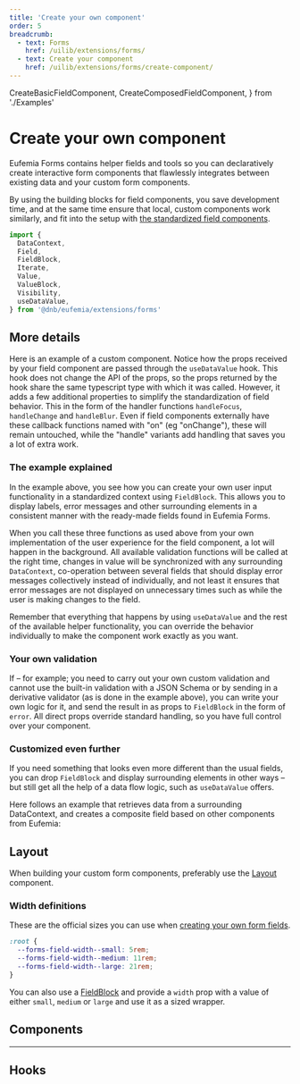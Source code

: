 ```yaml
---
title: 'Create your own component'
order: 5
breadcrumb:
  - text: Forms
    href: /uilib/extensions/forms/
  - text: Create your component
    href: /uilib/extensions/forms/create-component/
---
```


  CreateBasicFieldComponent,
  CreateComposedFieldComponent,
} from './Examples'

# Create your own component

Eufemia Forms contains helper fields and tools so you can declaratively create interactive form components that flawlessly integrates between existing data and your custom form components.

By using the building blocks for field components, you save development time, and at the same time ensure that local, custom components work similarly, and fit into the setup with [the standardized field components](/uilib/extensions/forms/base-fields/).

```jsx
import {
  DataContext,
  Field,
  FieldBlock,
  Iterate,
  Value,
  ValueBlock,
  Visibility,
  useDataValue,
} from '@dnb/eufemia/extensions/forms'
```

## More details

Here is an example of a custom component. Notice how the props received by your field component are passed through the `useDataValue` hook. This hook does not change the API of the props, so the props returned by the hook share the same typescript type with which it was called. However, it adds a few additional properties to simplify the standardization of field behavior. This in the form of the handler functions `handleFocus`, `handleChange` and `handleBlur`. Even if field components externally have these callback functions named with "on" (eg "onChange"), these will remain untouched, while the "handle" variants add handling that saves you a lot of extra work.

<CreateBasicFieldComponent />

### The example explained

In the example above, you see how you can create your own user input functionality in a standardized context using `FieldBlock`. This allows you to display labels, error messages and other surrounding elements in a consistent manner with the ready-made fields found in Eufemia Forms.

When you call these three functions as used above from your own implementation of the user experience for the field component, a lot will happen in the background. All available validation functions will be called at the right time, changes in value will be synchronized with any surrounding `DataContext`, co-operation between several fields that should display error messages collectively instead of individually, and not least it ensures that error messages are not displayed on unnecessary times such as while the user is making changes to the field.

Remember that everything that happens by using `useDataValue` and the rest of the available helper functionality, you can override the behavior individually to make the component work exactly as you want.

### Your own validation

If – for example; you need to carry out your own custom validation and cannot use the built-in validation with a JSON Schema or by sending in a derivative validator (as is done in the example above), you can write your own logic for it, and send the result in as props to `FieldBlock` in the form of `error`. All direct props override standard handling, so you have full control over your component.

### Customized even further

If you need something that looks even more different than the usual fields, you can drop `FieldBlock` and display surrounding elements in other ways – but still get all the help of a data flow logic, such as `useDataValue` offers.

Here follows an example that retrieves data from a surrounding DataContext, and creates a composite field based on other components from Eufemia:

<CreateComposedFieldComponent />

## Layout

When building your custom form components, preferably use the [Layout](/uilib/layout) component.

### Width definitions

These are the official sizes you can use when [creating your own form fields](/uilib/extensions/forms/create-component/).

```css
:root {
  --forms-field-width--small: 5rem;
  --forms-field-width--medium: 11rem;
  --forms-field-width--large: 21rem;
}
```

You can also use a [FieldBlock](/uilib/extensions/forms/create-component/FieldBlock/) and provide a `width` prop with a value of either `small`, `medium` or `large` and use it as a sized wrapper.

## Components

<ListBasisAPIs />

---

## Hooks

<UseDataValue />
